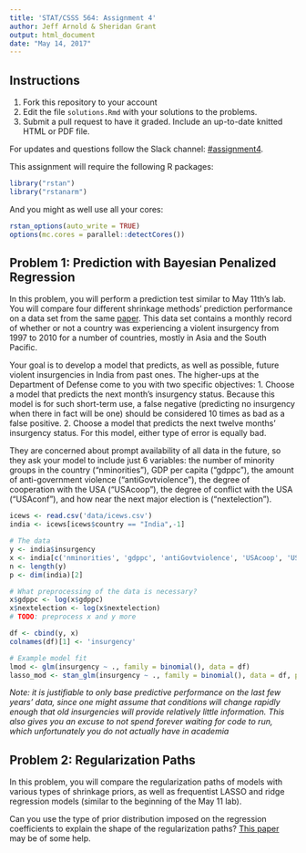 ```yaml
---
title: 'STAT/CSSS 564: Assignment 4'
author: Jeff Arnold & Sheridan Grant
output: html_document
date: "May 14, 2017"
---
```


## Instructions

1. Fork this repository to your account
2. Edit the file `solutions.Rmd` with your solutions to the problems.
3. Submit a pull request to have it graded. Include an up-to-date knitted HTML or PDF file.

For updates and questions follow the Slack channel: [#assignment4](https://uwcsss564.slack.com/messages/C5DBV8266).

This assignment will require the following R packages:
```r
library("rstan")
library("rstanarm")
```

And you might as well use all your cores:
```r
rstan_options(auto_write = TRUE)
options(mc.cores = parallel::detectCores())
```


## Problem 1: Prediction with Bayesian Penalized Regression
In this problem, you will perform a prediction test similar to May 11th's lab. You will compare four different shrinkage methods' prediction performance on a data set from the same [paper](https://www.cambridge.org/core/services/aop-cambridge-core/content/view/11866974EE2888D4A2988309FC6B602F/S1047198700013838a.pdf/improving_predictions_using_ensemble_bayesian_model_averaging.pdf). This data set contains a monthly record of whether or not a country was experiencing a violent insurgency from 1997 to 2010 for a number of countries, mostly in Asia and the South Pacific.

Your goal is to develop a model that predicts, as well as possible, future violent insurgencies in India from past ones. The higher-ups at the Department of Defense come to you with two specific objectives:
1. Choose a model that predicts the next month's insurgency status. Because this model is for such short-term use, a false negative (predicting no insurgency when there in fact will be one) should be considered 10 times as bad as a false positive.
2. Choose a model that predicts the next twelve months' insurgency status. For this model, either type of error is equally bad.

They are concerned about prompt availability of all data in the future, so they ask your model to include just 6 variables: the number of minority groups in the country ("nminorities"), GDP per capita ("gdppc"), the amount of anti-government violence ("antiGovtviolence"), the degree of cooperation with the USA ("USAcoop"), the degree of conflict with the USA ("USAconf"), and how near the next major election is ("nextelection").

```r
icews <- read.csv('data/icews.csv')
india <- icews[icews$country == "India",-1]

# The data
y <- india$insurgency
x <- india[c('nminorities', 'gdppc', 'antiGovtviolence', 'USAcoop', 'USAconf', 'nextelection')]
n <- length(y)
p <- dim(india)[2]

# What preprocessing of the data is necessary?
x$gdppc <- log(x$gdppc)
x$nextelection <- log(x$nextelection)
# TODO: preprocess x and y more

df <- cbind(y, x)
colnames(df)[1] <- 'insurgency'

# Example model fit
lmod <- glm(insurgency ~ ., family = binomial(), data = df)
lasso_mod <- stan_glm(insurgency ~ ., family = binomial(), data = df, prior = lasso())
```


*Note: it is justifiable to only base predictive performance on the last few years' data, since one might assume that conditions will change rapidly enough that old insurgencies will provide relatively little information. This also gives you an excuse to not spend forever waiting for code to run, which unfortunately you do not actually have in academia*


## Problem 2: Regularization Paths
In this problem, you will compare the regularization paths of models with various types of shrinkage priors, as well as frequentist LASSO and ridge regression models (similar to the beginning of the May 11 lab).

Can you use the type of prior distribution imposed on the regression coefficients to explain the shape of the regularization paths? [This paper](https://arxiv.org/pdf/1502.00560.pdf) may be of some help.